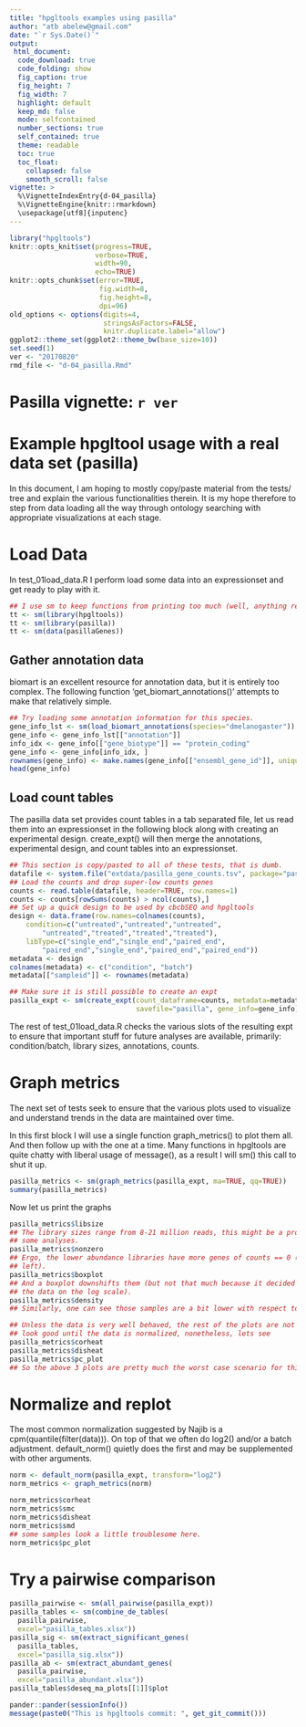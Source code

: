```yaml
---
title: "hpgltools examples using pasilla"
author: "atb abelew@gmail.com"
date: "`r Sys.Date()`"
output:
 html_document:
  code_download: true
  code_folding: show
  fig_caption: true
  fig_height: 7
  fig_width: 7
  highlight: default
  keep_md: false
  mode: selfcontained
  number_sections: true
  self_contained: true
  theme: readable
  toc: true
  toc_float:
    collapsed: false
    smooth_scroll: false
vignette: >
  %\VignetteIndexEntry{d-04_pasilla}
  %\VignetteEngine{knitr::rmarkdown}
  \usepackage[utf8]{inputenc}
---
```


<style>
  body .main-container {
    max-width: 1600px;
  }
</style>

```r
library("hpgltools")
knitr::opts_knit$set(progress=TRUE,
                     verbose=TRUE,
                     width=90,
                     echo=TRUE)
knitr::opts_chunk$set(error=TRUE,
                      fig.width=8,
                      fig.height=8,
                      dpi=96)
old_options <- options(digits=4,
                       stringsAsFactors=FALSE,
                       knitr.duplicate.label="allow")
ggplot2::theme_set(ggplot2::theme_bw(base_size=10))
set.seed(1)
ver <- "20170820"
rmd_file <- "d-04_pasilla.Rmd"
```

# Pasilla vignette: `r ver`

# Example hpgltool usage with a real data set (pasilla)

In this document, I am hoping to mostly copy/paste material from the tests/ tree and explain the
various functionalities therein.  It is my hope therefore to step from data loading all the way
through ontology searching with appropriate visualizations at each stage.

# Load Data

In test_01load_data.R I perform load some data into an expressionset and get ready to play with it.

```r
## I use sm to keep functions from printing too much (well, anything really)
tt <- sm(library(hpgltools))
tt <- sm(library(pasilla))
tt <- sm(data(pasillaGenes))
```

## Gather annotation data

biomart is an excellent resource for annotation data, but it is entirely too complex.
The following function 'get_biomart_annotations()' attempts to make that relatively simple.

```r
## Try loading some annotation information for this species.
gene_info_lst <- sm(load_biomart_annotations(species="dmelanogaster"))
gene_info <- gene_info_lst[["annotation"]]
info_idx <- gene_info[["gene_biotype"]] == "protein_coding"
gene_info <- gene_info[info_idx, ]
rownames(gene_info) <- make.names(gene_info[["ensembl_gene_id"]], unique=TRUE)
head(gene_info)
```

## Load count tables

The pasilla data set provides count tables in a tab separated file, let us read them into an
expressionset in the following block along with creating an experimental design.  create_expt() will
then merge the annotations, experimental design, and count tables into an expressionset.

```r
## This section is copy/pasted to all of these tests, that is dumb.
datafile <- system.file("extdata/pasilla_gene_counts.tsv", package="pasilla")
## Load the counts and drop super-low counts genes
counts <- read.table(datafile, header=TRUE, row.names=1)
counts <- counts[rowSums(counts) > ncol(counts),]
## Set up a quick design to be used by cbcbSEQ and hpgltools
design <- data.frame(row.names=colnames(counts),
    condition=c("untreated","untreated","untreated",
        "untreated","treated","treated","treated"),
    libType=c("single_end","single_end","paired_end",
        "paired_end","single_end","paired_end","paired_end"))
metadata <- design
colnames(metadata) <- c("condition", "batch")
metadata[["sampleid"]] <- rownames(metadata)

## Make sure it is still possible to create an expt
pasilla_expt <- sm(create_expt(count_dataframe=counts, metadata=metadata,
                               savefile="pasilla", gene_info=gene_info))
```

The rest of test_01load_data.R checks the various slots of the resulting expt to ensure that
important stuff for future analyses are available, primarily: condition/batch, library sizes,
annotations, counts.

# Graph metrics

The next set of tests seek to ensure that the various plots used to visualize and understand trends
in the data are maintained over time.

In this first block I will use a single function graph_metrics() to plot them all.
And then follow up with the one at a time.  Many functions in hpgltools are quite chatty with
liberal usage of message(), as a result I will sm() this call to shut it up.

```r
pasilla_metrics <- sm(graph_metrics(pasilla_expt, ma=TRUE, qq=TRUE))
summary(pasilla_metrics)
```

Now let us print the graphs

```r
pasilla_metrics$libsize
## The library sizes range from 8-21 million reads, this might be a problem for
## some analyses.
pasilla_metrics$nonzero
## Ergo, the lower abundance libraries have more genes of counts == 0 (bottom
## left).
pasilla_metrics$boxplot
## And a boxplot downshifts them (but not that much because it decided to put
## the data on the log scale).
pasilla_metrics$density
## Similarly, one can see those samples are a bit lower with respect to density

## Unless the data is very well behaved, the rest of the plots are not likely to
## look good until the data is normalized, nonetheless, lets see
pasilla_metrics$corheat
pasilla_metrics$disheat
pasilla_metrics$pc_plot
## So the above 3 plots are pretty much the worst case scenario for this data.
```

# Normalize and replot

The most common normalization suggested by Najib is a cpm(quantile(filter(data))).
On top of that we often do log2() and/or a batch adjustment.
default_norm() quietly does the first and may be supplemented with other arguments.

```r
norm <- default_norm(pasilla_expt, transform="log2")
norm_metrics <- graph_metrics(norm)
```

```r
norm_metrics$corheat
norm_metrics$smc
norm_metrics$disheat
norm_metrics$smd
## some samples look a little troublesome here.
norm_metrics$pc_plot
```

# Try a pairwise comparison

```r
pasilla_pairwise <- sm(all_pairwise(pasilla_expt))
pasilla_tables <- sm(combine_de_tables(
  pasilla_pairwise,
  excel="pasilla_tables.xlsx"))
pasilla_sig <- sm(extract_significant_genes(
  pasilla_tables,
  excel="pasilla_sig.xlsx"))
pasilla_ab <- sm(extract_abundant_genes(
  pasilla_pairwise,
  excel="pasilla_abundant.xlsx"))
pasilla_tables$deseq_ma_plots[[1]]$plot
```

```r
pander::pander(sessionInfo())
message(paste0("This is hpgltools commit: ", get_git_commit()))
```

